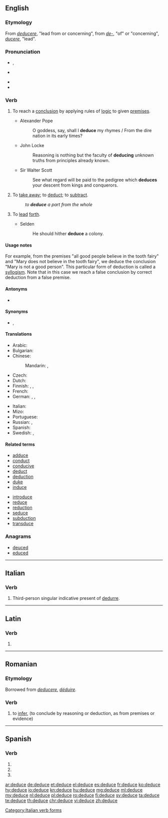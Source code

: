 ==English==

===Etymology===
From {{etyl|la|en}} ''[[deducere]]'', "lead from or concerning", from ''[[de-]]'', "of" or "concerning", ''[[ducere]]'', "lead".

===Pronunciation===
* {{a|UK}} {{IPA|/dɪˈdjuːs/|lang=en}}, {{IPA|/dɪˈdʒuːs/|lang=en}}
* {{a|US}} {{IPA|/dɪˈduːs/|lang=en}}
* {{audio|en-us-deduce.ogg|Audio (US)|lang=en}}
* {{rhymes|uːs|lang=en}}

===Verb===
{{en-verb|deduces|deducing|deduced|deduced}}

# {{context|transitive|lang=en}} To reach a [[conclusion]] by applying rules of [[logic]] to given [[premises]].
#* Alexander Pope
#*: O goddess, say, shall I '''deduce''' my rhymes / From the dire nation in its early times?
#* John Locke
#*: Reasoning is nothing but the faculty of '''deducing''' unknown truths from principles already known.
#* Sir Walter Scott
#*: See what regard will be paid to the pedigree which '''deduces''' your descent from kings and conquerors.
# {{context|obsolete|lang=en}} To [[take away]]; to [[deduct]]; to [[subtract]].
#: ''to '''deduce''' a part from the whole''
#: {{rfquotek|Ben Jonson}}
# {{context|obsolete|Latinism|lang=en}} To [[lead]] [[forth]].
#* Selden
#*: He should hither '''deduce''' a colony.

====Usage notes====
For example, from the premises "all good people believe in the tooth fairy" and "Mary does not believe in the tooth fairy", we deduce the conclusion "Mary is not a good person". This particular form of deduction is called a [[syllogism]]. Note that in this case we reach a false conclusion by correct deduction from a false premise.

====Antonyms====
* {{sense|reach a conclusion by applying rules of logic}} {{l/en|induce}}

====Synonyms====
* {{sense|reach a conclusion by applying rules of logic}} {{l/en|conclude}}, {{l/en|infer}}

====Translations====
{{trans-top|to reach conclusion by logic}}
* Arabic: {{t|ar|يستنتج}}
* Bulgarian: {{t+|bg|заключавам}}
* Chinese:
*: Mandarin: {{t+|cmn|演绎|sc=Hani}}, {{t+|cmn|推理|sc=Hani}}
* Czech: {{t|cs|vyvodit}}
* Dutch: {{t|nl|afleiden}}
* Finnish: {{t|fi|johtaa}}, {{t|fi|päätellä}}, {{t|fi|[[vetää]] [[johtopäätös]]}}
* French: {{t+|fr|déduire}}
* German: {{t+|de|folgern}}, {{t+|de|ableiten}}, {{t+|de|herleiten}}
{{trans-mid}}
* Italian: {{t+|it|dedurre}}
* Mizo: {{t|lus|chhuidawn}}
* Portuguese: {{t+|pt|deduzir}}
* Russian: {{t+|ru|де́лать вы́вод|impf|sc=Cyrl}}, {{t|ru|сде́лать вы́вод|pf|sc=Cyrl}}
* Spanish: {{t+|es|deducir}}
* Swedish: {{t+|sv|deducera}}, {{t+|sv|härleda}}
{{trans-bottom}}

====Related terms====
{{rel-top|terms related to "deduce"}}
* [[adduce]]
* [[conduct]]
* [[conducive]]
* [[deduct]]
* [[deduction]]
* [[duke]]
* [[induce]]
{{rel-mid}}
* [[introduce]]
* [[reduce]]
* [[reduction]]
* [[seduce]]
* [[subduction]]
* [[transduce]]
{{rel-bottom}}

===Anagrams===
* [[deuced#English|deuced]]
* [[educed#English|educed]]

----

==Italian==

===Verb===
{{head|it}}

# Third-person singular indicative present of [[dedurre]].

[[Category:Italian verb forms]]

----

==Latin==

===Verb===
{{la-verb-form|dēdūce}}

# {{conjugation of|dēdūcō||2|s|pres|act|imp|lang=la}}

----

==Romanian==

===Etymology===
Borrowed from {{etyl|la|ro}} ''[[deducere]]'', {{etyl|fr|ro}} ''[[déduire]]''.

===Verb===
{{ro-verb|conj=3|deduce|dedus}}

# {{context|transitive|lang=ro}} to [[infer]], {{l/en|deduce}} (to conclude by reasoning or deduction, as from premises or evidence)

----

==Spanish==

===Verb===
{{es-verb-form|deducir}}

# {{es-verb form of|ending=ir|mood=imperative|sense=affirmative|pers=2|formal=no|number=singular|deducir}}
# {{es-verb form of|ending=ir|mood=indicative|tense=present|pers=2|formal=yes|number=singular|deducir}}
# {{es-verb form of|ending=ir|mood=indicative|tense=present|pers=3|number=singular|deducir}}

[[ar:deduce]]
[[de:deduce]]
[[et:deduce]]
[[el:deduce]]
[[es:deduce]]
[[fr:deduce]]
[[ko:deduce]]
[[hy:deduce]]
[[io:deduce]]
[[kn:deduce]]
[[hu:deduce]]
[[mg:deduce]]
[[ml:deduce]]
[[my:deduce]]
[[nl:deduce]]
[[pl:deduce]]
[[ro:deduce]]
[[fi:deduce]]
[[sv:deduce]]
[[ta:deduce]]
[[te:deduce]]
[[th:deduce]]
[[chr:deduce]]
[[vi:deduce]]
[[zh:deduce]]